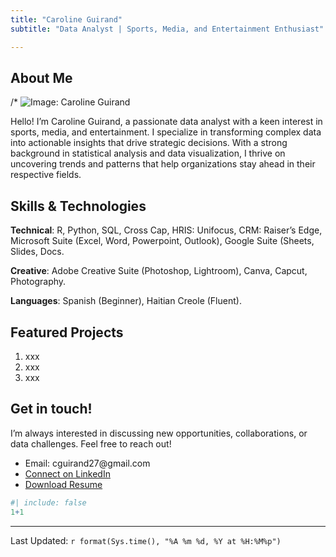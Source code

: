 ```yaml
---
title: "Caroline Guirand"
subtitle: "Data Analyst | Sports, Media, and Entertainment Enthusiast"

---
```


  
## About Me

/* ![Image: Caroline Guirand](https://media.licdn.com/dms/image/v2/D4E03AQHaZ12WH_ZhPA/profile-displayphoto-crop_800_800/B4EZlLOS1vHoAI-/0/1757903662876?e=1760572800&v=beta&t=AyTQkOA1nK-UfqOT9sayPzExapLIJBGuiCJRY83NQ8Q)

Hello! I'm Caroline Guirand, a passionate data analyst with a keen interest in sports, media, and entertainment. I specialize in transforming complex data into actionable insights that drive strategic decisions. With a strong background in statistical analysis and data visualization, I thrive on uncovering trends and patterns that help organizations stay ahead in their respective fields.
  
  
## Skills & Technologies
  
**Technical**: R, Python, SQL, Cross Cap, HRIS: Unifocus, CRM: Raiser’s Edge, Microsoft Suite (Excel, Word, Powerpoint, Outlook), Google Suite (Sheets, Slides, Docs. 
  
**Creative**: Adobe Creative Suite (Photoshop, Lightroom), Canva, Capcut, Photography. 
  
**Languages**: Spanish (Beginner), Haitian Creole (Fluent). 

## Featured Projects 

1. xxx
2. xxx
3. xxx
  
  
## Get in touch!

I'm always interested in discussing new opportunities, collaborations, or data challenges. Feel free to reach out!

- Email: cguirand27@gmail.com
- [Connect on LinkedIn](https://www.linkedin.com/in/carolineguirand/)
- [Download Resume](https://docs.google.com/document/d/1FFIOdwbryzn9HRmso7AXAAC90Sdd5OBapg5xOo-Insc/edit?tab=t.0) 

```r
#| include: false
1+1
```
--------------
Last Updated: `r format(Sys.time(), "%A %m %d, %Y at %H:%M%p")`